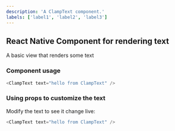 ```yaml
---
description: 'A ClampText component.'
labels: ['label1', 'label2', 'label3']
---
```



## React Native Component for rendering text

A basic view that renders some text

### Component usage

```js
<ClampText text="hello from ClampText" />
```

### Using props to customize the text

Modify the text to see it change live:

```js live
<ClampText text="hello from ClampText" />
```
